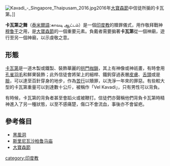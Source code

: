 {{unreferenced|time=2016-01-25T13:10:28+00:00}}
[[File:Kavadi_-_Singapore_Thaipusam_2016.jpg|thumb]]2016年[[大寶森節|大寶森節]]中信徒所掮的卡瓦第。]]

'''卡瓦第之舞'''（[[泰米爾語|泰米爾語]]:காவடி ஆட்டம்）是一個[[印度教|印度教]]的贖罪儀式，用作敬拜戰神[[穆鲁干|穆鲁干]]之用，是[[大寶森節|大寶森節]]的一個重要元素。負戴者需要掮著'''卡瓦第'''從一個神廟，遊行至另一個神廟，以示虔敬之意。

==形態==
[[卡瓦第|卡瓦第]]是一道木製或鐵製、裝飾華麗的[[拱門|拱門]][[枷鎖|枷鎖]]，其上有神像或神祇畫，有時會用[[孔雀|孔雀]][[羽毛|羽毛]]和鮮果裝飾；此外信徒會將架上的細桿、鐵鉤穿過表層[[皮膚|皮膚]]、[[舌頭|舌頭]]或是[[臉|臉]]，可以達至百針穿身的地步，作為[[苦行|苦行]]以贖罪，以洗淨一年來的罪惡。有些較大型的卡瓦第重量可以到達數十公斤，被稱作「Vel Kavadi」，只有男性可以背負。

有時候，卡瓦第的背負者甚至會蹈火或被鞭打。信徒們亦聲稱他們背負卡瓦第時精神進入了另一種狀態，以至不感痛楚，傷口不會流血，事後亦不會留疤。

==參考條目==
* [[黑風洞|黑風洞]]
* [[斯里尼瓦沙柏鲁马庙|斯里尼瓦沙柏鲁马庙]]
* [[大寶森節|大寶森節]]

{{commons category|Kavadi}}

[[category:印度教|category:印度教]]